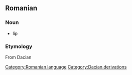 == Romanian ==
=== Noun ===
* lip
=== Etymology ===
From Dacian

{{substub}}
[[Category:Romanian language]]
[[Category:Dacian derivations]]